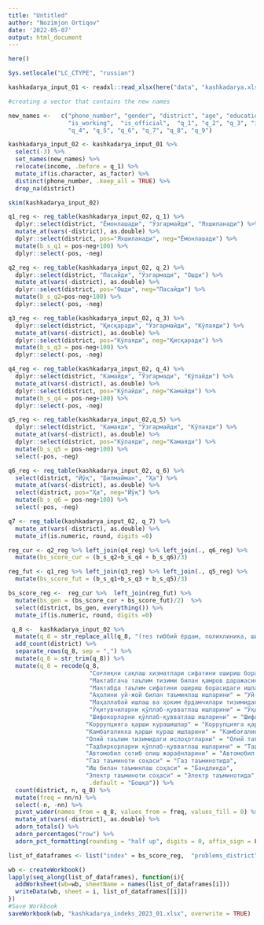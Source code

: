```yaml
---
title: "Untitled"
author: "Nozimjon Ortiqov"
date: '2022-05-07'
output: html_document
---
```


```r
here()

Sys.setlocale("LC_CTYPE", "russian")
```

```r
kashkadarya_input_01 <- readxl::read_xlsx(here("data", "kashkadarya.xlsx")) 
```

```r
#creating a vector that contains the new names 

new_names <-   c("phone_number", "gender", "district", "age", "education",
                 "is_working",  "is_official",  "q_1", "q_2", "q_3", "income", 
                 "q_4", "q_5", "q_6", "q_7", "q_8", "q_9")
```

```r
kashkadarya_input_02 <- kashkadarya_input_01 %>% 
  select(-3) %>% 
  set_names(new_names) %>% 
  relocate(income, .before = q_1) %>% 
  mutate_if(is.character, as_factor) %>% 
  distinct(phone_number, .keep_all = TRUE) %>% 
  drop_na(district) 
```

```r
skim(kashkadarya_input_02)
```

```r
q1_reg <- reg_table(kashkadarya_input_02, q_1) %>% 
  dplyr::select(district, "Ёмонлашади", "Ўзгармайди", "Яхшиланади") %>% 
  mutate_at(vars(-district), as.double) %>% 
  dplyr::select(district, pos="Яхшиланади", neg="Ёмонлашади") %>% 
  mutate(b_s_q1 = pos-neg+100) %>% 
  dplyr::select(-pos, -neg)

q2_reg <- reg_table(kashkadarya_input_02, q_2) %>% 
  dplyr::select(district, "Пасайди", "Ўзгармади", "Ошди") %>% 
  mutate_at(vars(-district), as.double) %>% 
  dplyr::select(district, pos="Ошди", neg="Пасайди") %>% 
  mutate(b_s_q2=pos-neg+100) %>% 
  dplyr::select(-pos, -neg)

q3_reg <- reg_table(kashkadarya_input_02, q_3) %>% 
  dplyr::select(district, "Қисқаради", "Ўзгармайди", "Кўпаяди") %>%
  mutate_at(vars(-district), as.double) %>% 
  dplyr::select(district, pos="Кўпаяди", neg="Қисқаради") %>% 
  mutate(b_s_q3 = pos-neg+100) %>% 
  dplyr::select(-pos, -neg)

q4_reg <- reg_table(kashkadarya_input_02, q_4) %>% 
  dplyr::select(district, "Камайди", "Ўзгармади", "Кўпайди") %>% 
  mutate_at(vars(-district), as.double) %>% 
  dplyr::select(district, pos="Кўпайди", neg="Камайди") %>% 
  mutate(b_s_q4 = pos-neg+100) %>% 
  dplyr::select(-pos, -neg)

q5_reg <- reg_table(kashkadarya_input_02,q_5) %>% 
  dplyr::select(district, "Камаяди", "Ўзгармайди", "Кўпаяди") %>% 
  mutate_at(vars(-district), as.double) %>% 
  dplyr::select(district, pos="Кўпаяди", neg="Камаяди") %>% 
  mutate(b_s_q5 = pos-neg+100) %>% 
  select(-pos, -neg)

q6_reg <- reg_table(kashkadarya_input_02, q_6) %>% 
  select(district, "Йўқ", "Билмайман", "Ҳа") %>% 
  mutate_at(vars(-district), as.double) %>% 
  select(district, pos="Ҳа", neg="Йўқ") %>% 
  mutate(b_s_q6 = pos-neg+100) %>% 
  select(-pos, -neg)

q7 <- reg_table(kashkadarya_input_02, q_7) %>% 
  mutate_at(vars(-district), as.double) %>% 
  mutate_if(is.numeric, round, digits =0)
```

```r
reg_cur <- q2_reg %>% left_join(q4_reg) %>% left_join(., q6_reg) %>% 
  mutate(bs_score_cur = (b_s_q2+b_s_q4 + b_s_q6)/3) 

reg_fut <- q1_reg %>% left_join(q3_reg) %>% left_join(., q5_reg) %>% 
  mutate(bs_score_fut = (b_s_q1+b_s_q3 + b_s_q5)/3) 

bs_score_reg <-  reg_cur %>%  left_join(reg_fut) %>%  
  mutate(bs_gen = (bs_score_cur + bs_score_fut)/2)  %>% 
  select(district, bs_gen, everything()) %>%  
  mutate_if(is.numeric, round, digits =0) 
```

```r
 q_8 <-  kashkadarya_input_02 %>%
  mutate(q_8 = str_replace_all(q_8, "(тез тиббий ёрдам, поликлиника, шифохоналар ва дорихоналар мавжудлиги)", "")) %>% 
  add_count(district) %>% 
  separate_rows(q_8, sep = ",") %>%
  mutate(q_8 = str_trim(q_8)) %>% 
  mutate(q_8 = recode(q_8, 
                       "Соғлиқни сақлаш хизматлари сифатини ошириш борасидаги ишлар" = "Соғлиқни сақлашда",
                       "Мактабгача таълим тизими билан қамров даражасини ошириш борасидаги ишлар" = "Мактабгача таълим тизими қамровида",
                       "Мактабда таълим сифатини ошириш борасидаги ишлар" = "Мактаб таълим сифатида",
                       "Аҳолини уй-жой билан таъминлаш ишларини" = "Уй-жой билан таъминлаш",
                       "Маҳаллабай ишлаш ва ҳоким ёрдамчилари тизимидаги ишларни" = "Маҳаллабай ишлаш ва ҳоким ёрдамчилари",
                       "Ўқитувчиларни қўллаб-қувватлаш ишларини" = "Ўқитувчиларни қўллаб-қувватлаш",
                       "Шифокорларни қўллаб-қувватлаш ишларини" = "Шифокорларни қўллаб-қувватлаш",
                      "Коррупцияга қарши курашишлар" = "Коррупцияга қарши курашиш",
                      "Камбағаликка қарши кураш ишларини" = "Камбағаликка қарши кураш",
                      "Олий таълим тизимидаги ислоҳотларни" = "Олий таълимдаги ислоҳотлар",
                      "Тадбиркорларни қўллаб-қувватлаш ишларини" = "Тадбиркорларни қўллаб-қувватлаш",
                      "Автомобил сотиб олиш жараёнларини" = "Автомобил сотиб олиш жараёнларида",
                      "Газ таъминоти соҳаси" = "Газ таъминотида",
                      "Иш билан таъминлаш соҳаси" = "Бандликда",
                      "Электр таъминоти соҳаси" = "Электр таъминотида",
                       .default = "Бошқа")) %>% 
  count(district, n, q_8) %>% 
  mutate(freq = nn/n) %>% 
  select(-n, -nn) %>% 
  pivot_wider(names_from = q_8, values_from = freq, values_fill = 0) %>% 
  mutate_at(vars(-district), as.double) %>% 
  adorn_totals() %>% 
  adorn_percentages("row") %>% 
  adorn_pct_formatting(rounding = "half up", digits = 0, affix_sign = FALSE)
```

```r
list_of_dataframes <- list("index" = bs_score_reg,  "problems_district" = q7, "islohotlar_tezlashtirish" = q_8)  

wb <- createWorkbook()
lapply(seq_along(list_of_dataframes), function(i){
  addWorksheet(wb=wb, sheetName = names(list_of_dataframes[i]))
  writeData(wb, sheet = i, list_of_dataframes[[i]])
})
#Save Workbook
saveWorkbook(wb, "kashkadarya_indeks_2023_01.xlsx", overwrite = TRUE) 
```
